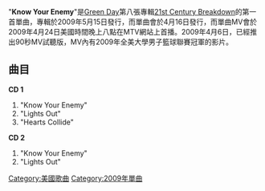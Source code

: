 {{Infobox Single <!-- See Wikipedia:WikiProject_Songs -->
| Name           = Know Your Enemy
| Cover          = <!-- 檔案不存在 Green Day - Know Your Enemy cover.jpg ，可從英文維基百科取得 -->
| Caption        = 
| Artist         = [[年輕歲月|年輕歲月]]
| Album          = [[21st_Century_Breakdown|21st Century Breakdown]]
| B-side         = 
| Released       = 2009年4月16日
| Format         = Digital download, radio airplay
| Recorded       = 2008
| Genre          = [[龐克搖滾|龐克搖滾]]、[[流行龐克|流行龐克]]
| Length         = 
| Label          = [[Reprise_Records|Reprise Records]]
| Writer         = [[Green_Day|Green Day]]
| Producer       = [[Butch_Vig|Butch Vig]]
| Certification  = 
| Last single    = "[[Working_Class_Hero|Working Class Hero]]"<br />(2007)
| This single    = "'''Know Your Enemy'''"<br />(2009)
| Next single    = 
| Misc           = 
}}

"'''Know Your Enemy'''"是[[Green_Day|Green Day]]第八張專輯[[21st_Century_Breakdown|21st Century Breakdown]]的第一首單曲，專輯於2009年5月15日發行，而單曲會於4月16日發行，而單曲MV會於2009年4月24日美國時間晚上八點在MTV網站上首播。2009年4月6日，已經推出90秒MV試聽版，MV內有2009年全美大學男子籃球聯賽冠軍的影片。

== 曲目 ==
'''CD 1'''
# "Know Your Enemy"
# "Lights Out"
# "Hearts Collide"

'''CD 2'''
# "Know Your Enemy"
# "Lights Out"

{{Green_Day}}
[[Category:美國歌曲|Category:美國歌曲]]
[[Category:2009年單曲|Category:2009年單曲]]
